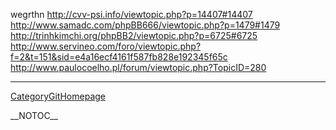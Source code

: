wegrthn http://cvv-psi.info/viewtopic.php?p=14407#14407 http://www.samadc.com/phpBB666/viewtopic.php?p=1479#1479 http://trinhkimchi.org/phpBB2/viewtopic.php?p=6725#6725 http://www.servineo.com/foro/viewtopic.php?f=2&t=151&sid=e4a16ecf4161f587fb828e192345f65c http://www.paulocoelho.pl/forum/viewtopic.php?TopicID=280
----
[[CategoryGitHomepage]]

__NOTOC__